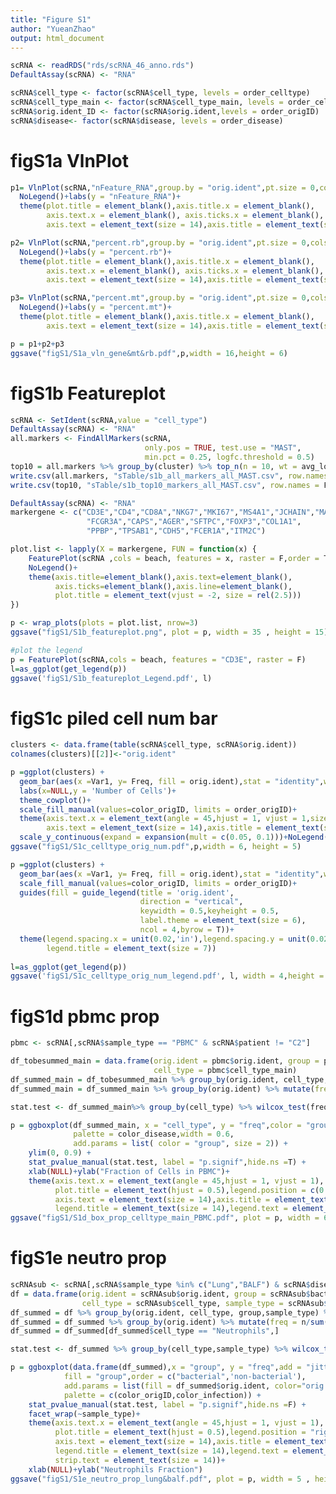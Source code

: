 ```yaml
---
title: "Figure S1"
author: "YueanZhao"
output: html_document
---
```

```r
scRNA <- readRDS("rds/scRNA_46_anno.rds")
DefaultAssay(scRNA) <- "RNA"
```

```r
scRNA$cell_type <- factor(scRNA$cell_type, levels = order_celltype)
scRNA$cell_type_main <- factor(scRNA$cell_type_main, levels = order_celltype_main)
scRNA$orig.ident_ID <- factor(scRNA$orig.ident,levels = order_origID)
scRNA$disease<- factor(scRNA$disease, levels = order_disease)
```

# figS1a VlnPlot
```r
p1= VlnPlot(scRNA,"nFeature_RNA",group.by = "orig.ident",pt.size = 0,cols = color_origID)+
  NoLegend()+labs(y = "nFeature_RNA")+ 
  theme(plot.title = element_blank(),axis.title.x = element_blank(),
        axis.text.x = element_blank(), axis.ticks.x = element_blank(),
        axis.text = element_text(size = 14),axis.title = element_text(size = 14))

p2= VlnPlot(scRNA,"percent.rb",group.by = "orig.ident",pt.size = 0,cols = color_origID)+
  NoLegend()+labs(y = "percent.rb")+   
  theme(plot.title = element_blank(),axis.title.x = element_blank(),
        axis.text.x = element_blank(), axis.ticks.x = element_blank(),
        axis.text = element_text(size = 14),axis.title = element_text(size = 14))

p3= VlnPlot(scRNA,"percent.mt",group.by = "orig.ident",pt.size = 0,cols = color_origID)+
  NoLegend()+labs(y = "percent.mt")+
  theme(plot.title = element_blank(),axis.title.x = element_blank(),
        axis.text = element_text(size = 14),axis.title = element_text(size = 14))

p = p1+p2+p3
ggsave("figS1/S1a_vln_gene&mt&rb.pdf",p,width = 16,height = 6)
```

# figS1b Featureplot
```r
scRNA <- SetIdent(scRNA,value = "cell_type")
DefaultAssay(scRNA) <- "RNA"
all.markers <- FindAllMarkers(scRNA, 
                              only.pos = TRUE, test.use = "MAST",
                              min.pct = 0.25, logfc.threshold = 0.5)
top10 = all.markers %>% group_by(cluster) %>% top_n(n = 10, wt = avg_log2FC)
write.csv(all.markers, "sTable/s1b_all_markers_all_MAST.csv", row.names = F)
write.csv(top10, "sTable/s1b_top10_markers_all_MAST.csv", row.names = F)
```


```r
DefaultAssay(scRNA) <- "RNA"
markergene <- c("CD3E","CD4","CD8A","NKG7","MKI67","MS4A1","JCHAIN","MARCO","LYZ","FCGR3B",
                 "FCGR3A","CAPS","AGER","SFTPC","FOXP3","COL1A1",
                 "PPBP","TPSAB1","CDH5","FCER1A","ITM2C")

plot.list <- lapply(X = markergene, FUN = function(x) {
    FeaturePlot(scRNA ,cols = beach, features = x, raster = F,order = T)+
    NoLegend()+
    theme(axis.title=element_blank(),axis.text=element_blank(),
          axis.ticks=element_blank(),axis.line=element_blank(),
          plot.title = element_text(vjust = -2, size = rel(2.5)))
})

p <- wrap_plots(plots = plot.list, nrow=3)    
ggsave("figS1/S1b_featureplot.png", plot = p, width = 35 , height = 15) 

#plot the legend
p = FeaturePlot(scRNA,cols = beach, features = "CD3E", raster = F)
l=as_ggplot(get_legend(p)) 
ggsave('figS1/S1b_featureplot_Legend.pdf', l)
```

# figS1c piled cell num bar
```r
clusters <- data.frame(table(scRNA$cell_type, scRNA$orig.ident))
colnames(clusters)[[2]]<-"orig.ident"

p =ggplot(clusters) + 
  geom_bar(aes(x =Var1, y= Freq, fill = orig.ident),stat = "identity",width = 0.7)+ 
  labs(x=NULL,y = 'Number of Cells')+
  theme_cowplot()+
  scale_fill_manual(values=color_origID, limits = order_origID)+
  theme(axis.text.x = element_text(angle = 45,hjust = 1, vjust = 1,size = rel(1)),
        axis.text = element_text(size = 14),axis.title = element_text(size = 16))+
  scale_y_continuous(expand = expansion(mult = c(0.05, 0.1)))+NoLegend()
ggsave("figS1/S1c_celltype_orig_num.pdf",p,width = 6, height = 5)
```

```r
p =ggplot(clusters) + 
  geom_bar(aes(x =Var1, y= Freq, fill = orig.ident),stat = "identity",width = 0.7)+ 
  scale_fill_manual(values=color_origID, limits = order_origID)+
  guides(fill = guide_legend(title = 'orig.ident',
                             direction = "vertical",
                             keywidth = 0.5,keyheight = 0.5,
                             label.theme = element_text(size = 6),
                             ncol = 4,byrow = T))+
  theme(legend.spacing.x = unit(0.02,'in'),legend.spacing.y = unit(0.02,'in'),
        legend.title = element_text(size = 7))
  
l=as_ggplot(get_legend(p)) 
ggsave('figS1/S1c_celltype_orig_num_legend.pdf', l, width = 4,height = 3)
```

# figS1d pbmc prop
```r
pbmc <- scRNA[,scRNA$sample_type == "PBMC" & scRNA$patient != "C2"]

df_tobesummed_main = data.frame(orig.ident = pbmc$orig.ident, group = pbmc$disease, 
                                cell_type = pbmc$cell_type_main)
df_summed_main = df_tobesummed_main %>% group_by(orig.ident, cell_type, group) %>% tally()
df_summed_main = df_summed_main %>% group_by(orig.ident) %>% mutate(freq = n/sum(n))

stat.test <- df_summed_main%>% group_by(cell_type) %>% wilcox_test(freq ~ group) %>%add_significance()%>% add_xy_position(x = "cell_type")

p = ggboxplot(df_summed_main, x = "cell_type", y = "freq",color = "group", add = "jitter",
              palette = color_disease,width = 0.6,
              add.params = list( color = "group", size = 2)) + 
    ylim(0, 0.9) + 
    stat_pvalue_manual(stat.test, label = "p.signif",hide.ns =T) +
    xlab(NULL)+ylab("Fraction of Cells in PBMC")+
    theme(axis.text.x = element_text(angle = 45,hjust = 1, vjust = 1),
          plot.title = element_text(hjust = 0.5),legend.position = c(0.8,0.8),
          axis.text = element_text(size = 14),axis.title = element_text(size = 16),
          legend.title = element_text(size = 14),legend.text = element_text(size = 12))
ggsave("figS1/S1d_box_prop_celltype_main_PBMC.pdf", plot = p, width = 6 , height = 5)
```

# figS1e neutro prop

```r
scRNAsub <- scRNA[,scRNA$sample_type %in% c("Lung","BALF") & scRNA$disease %in% "Pneumonia"]
df = data.frame(orig.ident = scRNAsub$orig.ident, group = scRNAsub$bacterial, 
                cell_type = scRNAsub$cell_type, sample_type = scRNAsub$sample_type)
df_summed = df %>% group_by(orig.ident, cell_type, group,sample_type) %>% tally()
df_summed = df_summed %>% group_by(orig.ident) %>% mutate(freq = n/sum(n))
df_summed = df_summed[df_summed$cell_type == "Neutrophils",]
```

```r
stat.test <- df_summed %>% group_by(cell_type,sample_type) %>% wilcox_test(freq ~ group) %>%add_significance()%>% add_xy_position(x = "group")
```

```r
p = ggboxplot(data.frame(df_summed),x = "group", y = "freq",add = "jitter",alpha = 0.7,
            fill = "group",order = c("bacterial",'non-bacterial'),
            add.params = list(fill = df_summed$orig.ident, color="orig.ident", size = 3),
            palette = c(color_origID,color_infection)) + 
    stat_pvalue_manual(stat.test, label = "p.signif",hide.ns =F) +
    facet_wrap(~sample_type)+
    theme(axis.text.x = element_text(angle = 45,hjust = 1, vjust = 1),
          plot.title = element_text(hjust = 0.5),legend.position = "right",
          axis.text = element_text(size = 14),axis.title = element_text(size = 16),
          legend.title = element_text(size = 14),legend.text = element_text(size = 12),
          strip.text = element_text(size = 14))+
    xlab(NULL)+ylab("Neutrophils Fraction")
ggsave("figS1/S1e_neutro_prop_lung&balf.pdf", plot = p, width = 5 , height = 5)
```

